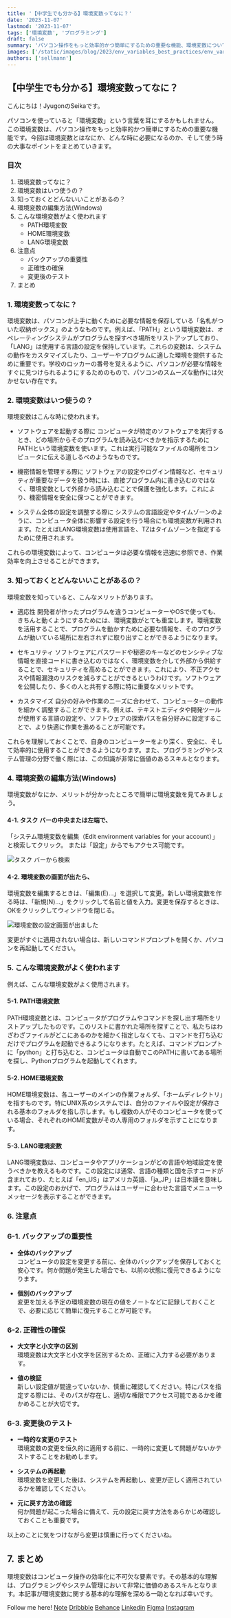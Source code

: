 ```yaml
---
title: '【中学生でも分かる】環境変数ってなに？'
date: '2023-11-07'
lastmod: '2023-11-07'
tags: ['環境変数', 'プログラミング']
draft: false
summary: 'パソコン操作をもっと効率的かつ簡単にするための重要な機能、環境変数について解説します。'
images: ['/static/images/blog/2023/env_variables_best_practices/env_variables.png']
authors: ['sellmann']
---
```


## 【中学生でも分かる】環境変数ってなに？

こんにちは！JyugonのSeikaです。

パソコンを使っていると「環境変数」という言葉を耳にするかもしれません。
この環境変数は、パソコン操作をもっと効率的かつ簡単にするための重要な機能です。今回は環境変数とはなにか、どんな時に必要になるのか、そして使う時の大事なポイントをまとめていきます。


### 目次
1. 環境変数ってなに？
2. 環境変数はいつ使うの？
3. 知っておくとどんないいことがあるの？
4. 環境変数の編集方法(Windows)
5. こんな環境変数がよく使われます
   - PATH環境変数
   - HOME環境変数
   - LANG環境変数
6. 注意点
   - バックアップの重要性
   - 正確性の確保
   - 変更後のテスト
7. まとめ

### 1. 環境変数ってなに？
環境変数は、パソコンが上手に動くために必要な情報を保存している「名札がついた収納ボックス」のようなものです。例えば、「PATH」という環境変数は、オペレーティングシステムがプログラムを探すべき場所をリストアップしており、「LANG」は使用する言語の設定を保持しています。これらの変数は、システムの動作をカスタマイズしたり、ユーザーやプログラムに適した環境を提供するために重要です。学校のロッカーの番号を覚えるように、パソコンが必要な情報をすぐに見つけられるようにするためのもので、パソコンのスムーズな動作には欠かせない存在です。

### 2. 環境変数はいつ使うの？
環境変数はこんな時に使われます。

- ソフトウェアを起動する際に
  コンピュータが特定のソフトウェアを実行するとき、どの場所からそのプログラムを読み込むべきかを指示するためにPATHという環境変数を使います。これは実行可能なファイルの場所をコンピュータに伝える道しるべのようなものです。

- 機密情報を管理する際に
  ソフトウェアの設定やログイン情報など、セキュリティが重要なデータを扱う時には、直接プログラム内に書き込むのではなく、環境変数として外部から読み込むことで保護を強化します。これにより、機密情報を安全に保つことができます。

- システム全体の設定を調整する際に
  システムの言語設定やタイムゾーンのように、コンピュータ全体に影響する設定を行う場合にも環境変数が利用されます。たとえばLANG環境変数は使用言語を、TZはタイムゾーンを指定するために使用されます。

これらの環境変数によって、コンピュータは必要な情報を迅速に参照でき、作業効率を向上させることができます。

### 3. 知っておくとどんないいことがあるの？
環境変数を知っていると、こんなメリットがあります。

- 適応性
  開発者が作ったプログラムを違うコンピューターやOSで使っても、きちんと動くようにするためには、環境変数がとても重宝します。環境変数を活用することで、プログラムを動かすために必要な情報を、そのプログラムが動いている場所に左右されずに取り出すことができるようになります。

- セキュリティ
  ソフトウェアにパスワードや秘密のキーなどのセンシティブな情報を直接コードに書き込むのではなく、環境変数を介して外部から供給することで、セキュリティを高めることができます。これにより、不正アクセスや情報漏洩のリスクを減らすことができるというわけです。ソフトウェアを公開したり、多くの人と共有する際に特に重要なメリットです。

- カスタマイズ
  自分の好みや作業のニーズに合わせて、コンピューターの動作を細かく調整することができます。例えば、テキストエディタや開発ツールが使用する言語の設定や、ソフトウェアの探索パスを自分好みに設定することで、より快適に作業を進めることが可能です。

これらを理解しておくことで、自身のコンピューターをより深く、安全に、そして効率的に使用することができるようになります。また、プログラミングやシステム管理の分野で働く際には、この知識が非常に価値のあるスキルとなります。

### 4. 環境変数の編集方法(Windows)
環境変数がなにか、メリットが分かったところで簡単に環境変数を見てみましょう。

#### 4-1. タスク バーの中央または左端で、
「システム環境変数を編集（Edit environment variables for your account）」と検索してクリック。
または「設定」からでもアクセス可能です。

![タスク バーから検索](/static/images/blog/2023/env_variables_best_practices/env_variables_search.png)

#### 4-2. 環境変数の画面が出たら、
環境変数を編集するときは、「編集(E)...」を選択して変更。新しい環境変数を作る時は、「新規(N)...」をクリックして名前と値を入力。変更を保存するときは、OKをクリックしてウィンドウを閉じる。

![環境変数の設定画面が出ました](/static/images/blog/2023/env_variables_best_practices/env_variables_settings.png)

変更がすぐに適用されない場合は、新しいコマンドプロンプトを開くか、パソコンを再起動してください。

### 5. こんな環境変数がよく使われます
例えば、こんな環境変数がよく使用されます。

#### 5-1. PATH環境変数
PATH環境変数とは、コンピュータがプログラムやコマンドを探し出す場所をリストアップしたものです。このリストに書かれた場所を探すことで、私たちはわざわざファイルがどこにあるのかを細かく指定しなくても、コマンドを打ち込むだけでプログラムを起動できるようになります。たとえば、コマンドプロンプトに「python」と打ち込むと、コンピュータは自動でこのPATHに書いてある場所を探し、Pythonプログラムを起動してくれます。

#### 5-2. HOME環境変数
HOME環境変数は、各ユーザーのメインの作業フォルダ、「ホームディレクトリ」を指すものです。特にUNIX系のシステムでは、自分のファイルや設定が保存される基本のフォルダを指し示します。もし複数の人がそのコンピュータを使っている場合、それぞれのHOME変数がその人専用のフォルダを示すことになります。

#### 5-3. LANG環境変数
LANG環境変数は、コンピュータやアプリケーションがどの言語や地域設定を使うべきかを教えるものです。この設定には通常、言語の種類と国を示すコードが含まれており、たとえば「en_US」はアメリカ英語、「ja_JP」は日本語を意味します。この設定のおかげで、プログラムはユーザーに合わせた言語でメニューやメッセージを表示することができます。

### 6. 注意点
### 6-1. バックアップの重要性

- **全体のバックアップ**  
  コンピュータの設定を変更する前に、全体のバックアップを保存しておくと安心です。何か問題が発生した場合でも、以前の状態に復元できるようになります。

- **個別のバックアップ**  
  変更を加える予定の環境変数の現在の値をノートなどに記録しておくことで、必要に応じて簡単に復元することが可能です。

### 6-2. 正確性の確保

- **大文字と小文字の区別**  
  環境変数は大文字と小文字を区別するため、正確に入力する必要があります。

- **値の検証**  
  新しい設定値が間違っていないか、慎重に確認してください。特にパスを指定する際には、そのパスが存在し、適切な権限でアクセス可能であるかを確かめることが大切です。

### 6-3. 変更後のテスト

- **一時的な変更のテスト**  
  環境変数の変更を恒久的に適用する前に、一時的に変更して問題がないかテストすることをお勧めします。

- **システムの再起動**  
  環境変数を変更した後は、システムを再起動し、変更が正しく適用されているかを確認してください。

- **元に戻す方法の確認**  
  何か問題が起こった場合に備えて、元の設定に戻す方法をあらかじめ確認しておくことも重要です。

以上のことに気をつけながら変更は慎重に行ってくださいね。

## 7. まとめ

環境変数はコンピュータ操作の効率化に不可欠な要素です。その基本的な理解は、プログラミングやシステム管理において非常に価値のあるスキルとなります。本記事が環境変数に関する基本的な理解を深める一助となれば幸いです。


Follow me here!
[Note](https://note.com/seika_usa/)
[Dribbble](https://dribbble.com/SeikaL)
[Behance](https://www.behance.net/seikay)
[Linkedin](https://www.linkedin.com/in/seika-yoshida/)
[Figma](https://www.figma.com/@seika)
[Instagram](https://www.instagram.com/seika_ux/)
